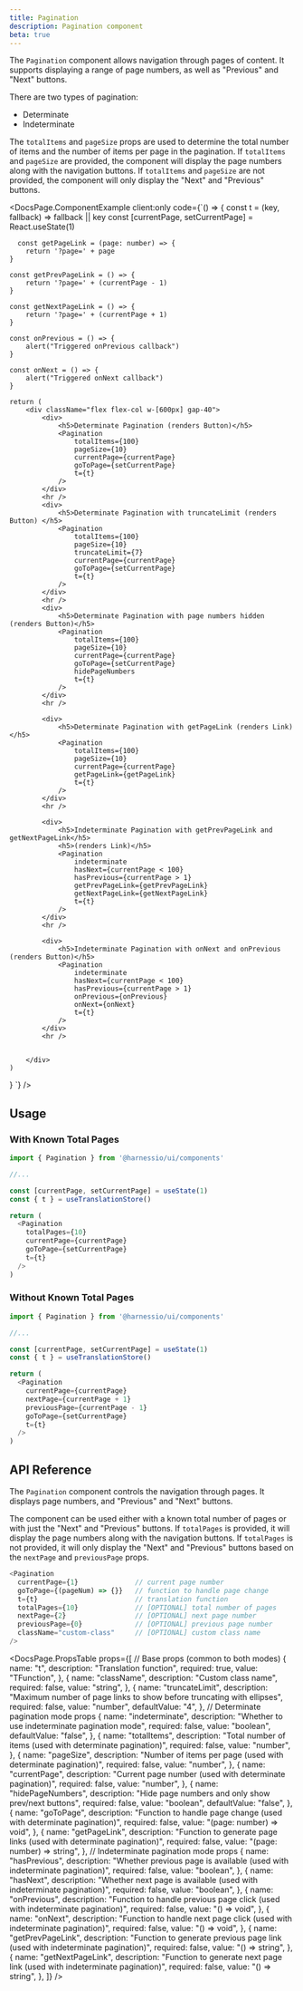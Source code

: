 ```yaml
---
title: Pagination
description: Pagination component
beta: true
---
```


The `Pagination` component allows navigation through pages of content. It supports displaying a range of page numbers, as well as "Previous" and "Next" buttons.

There are two types of pagination:

- Determinate
- Indeterminate

The `totalItems` and `pageSize` props are used to determine the total number of items and the number of items per page in the pagination. If `totalItems` and `pageSize` are provided, the component will display the page numbers along with the navigation buttons. If `totalItems` and `pageSize` are not provided, the component will only display the "Next" and "Previous" buttons.


<DocsPage.ComponentExample
  client:only
  code={`() => {
    const t = (key, fallback) => fallback || key
    const [currentPage, setCurrentPage] = React.useState(1)

      const getPageLink = (page: number) => {
        return '?page=' + page
    }

    const getPrevPageLink = () => {
        return '?page=' + (currentPage - 1)
    }

    const getNextPageLink = () => {
        return '?page=' + (currentPage + 1)
    }

    const onPrevious = () => {
        alert("Triggered onPrevious callback")
    }

    const onNext = () => {
        alert("Triggered onNext callback")
    }

    return (
        <div className="flex flex-col w-[600px] gap-40">
            <div>
                <h5>Determinate Pagination (renders Button)</h5>
                <Pagination
                    totalItems={100}
                    pageSize={10}
                    currentPage={currentPage}
                    goToPage={setCurrentPage}
                    t={t}
                />
            </div>
            <hr />
            <div>
                <h5>Determinate Pagination with truncateLimit (renders Button) </h5>
                <Pagination
                    totalItems={100}
                    pageSize={10}
                    truncateLimit={7}
                    currentPage={currentPage}
                    goToPage={setCurrentPage}
                    t={t}
                />
            </div>
            <hr />
            <div>
                <h5>Determinate Pagination with page numbers hidden (renders Button)</h5>
                <Pagination
                    totalItems={100}
                    pageSize={10}
                    currentPage={currentPage}
                    goToPage={setCurrentPage}
                    hidePageNumbers
                    t={t}
                />
            </div>
            <hr />

            <div>
                <h5>Determinate Pagination with getPageLink (renders Link)</h5>
                <Pagination
                    totalItems={100}
                    pageSize={10}
                    currentPage={currentPage}
                    getPageLink={getPageLink}
                    t={t}
                />
            </div>
            <hr />

            <div>
                <h5>Indeterminate Pagination with getPrevPageLink and getNextPageLink</h5>
                <h5>(renders Link)</h5>
                <Pagination
                    indeterminate
                    hasNext={currentPage < 100}
                    hasPrevious={currentPage > 1}
                    getPrevPageLink={getPrevPageLink}
                    getNextPageLink={getNextPageLink}
                    t={t}
                />
            </div>
            <hr />

            <div>
                <h5>Indeterminate Pagination with onNext and onPrevious (renders Button)</h5>
                <Pagination
                    indeterminate
                    hasNext={currentPage < 100}
                    hasPrevious={currentPage > 1}
                    onPrevious={onPrevious}
                    onNext={onNext}
                    t={t}
                />
            </div>
            <hr />


        </div>
    )

}
`} />

## Usage

### With Known Total Pages

```typescript jsx
import { Pagination } from '@harnessio/ui/components'

//...

const [currentPage, setCurrentPage] = useState(1)
const { t } = useTranslationStore()

return (
  <Pagination
    totalPages={10}
    currentPage={currentPage}
    goToPage={setCurrentPage}
    t={t}
  />
)
```

### Without Known Total Pages

```typescript jsx
import { Pagination } from '@harnessio/ui/components'

//...

const [currentPage, setCurrentPage] = useState(1)
const { t } = useTranslationStore()

return (
  <Pagination
    currentPage={currentPage}
    nextPage={currentPage + 1}
    previousPage={currentPage - 1}
    goToPage={setCurrentPage}
    t={t}
  />
)
```

## API Reference

The `Pagination` component controls the navigation through pages. It displays page numbers, and "Previous" and "Next" buttons.

The component can be used either with a known total number of pages or with just the "Next" and "Previous" buttons. If `totalPages` is provided, it will display the page numbers along with the navigation buttons. If `totalPages` is not provided, it will only display the "Next" and "Previous" buttons based on the `nextPage` and `previousPage` props.

```typescript jsx
<Pagination
  currentPage={1}              // current page number
  goToPage={(pageNum) => {}}   // function to handle page change
  t={t}                        // translation function
  totalPages={10}              // [OPTIONAL] total number of pages
  nextPage={2}                 // [OPTIONAL] next page number
  previousPage={0}             // [OPTIONAL] previous page number
  className="custom-class"     // [OPTIONAL] custom class name
/>
```

<DocsPage.PropsTable
  props={[
    // Base props (common to both modes)
    {
      name: "t",
      description: "Translation function",
      required: true,
      value: "TFunction",
    },
    {
      name: "className",
      description: "Custom class name",
      required: false,
      value: "string",
    },
    {
      name: "truncateLimit",
      description:
        "Maximum number of page links to show before truncating with ellipses",
      required: false,
      value: "number",
      defaultValue: "4",
    },
    // Determinate pagination mode props
    {
      name: "indeterminate",
      description: "Whether to use indeterminate pagination mode",
      required: false,
      value: "boolean",
      defaultValue: "false",
    },
    {
      name: "totalItems",
      description: "Total number of items (used with determinate pagination)",
      required: false,
      value: "number",
    },
    {
      name: "pageSize",
      description:
        "Number of items per page (used with determinate pagination)",
      required: false,
      value: "number",
    },
    {
      name: "currentPage",
      description: "Current page number (used with determinate pagination)",
      required: false,
      value: "number",
    },
    {
      name: "hidePageNumbers",
      description: "Hide page numbers and only show prev/next buttons",
      required: false,
      value: "boolean",
      defaultValue: "false",
    },
    {
      name: "goToPage",
      description:
        "Function to handle page change (used with determinate pagination)",
      required: false,
      value: "(page: number) => void",
    },
    {
      name: "getPageLink",
      description:
        "Function to generate page links (used with determinate pagination)",
      required: false,
      value: "(page: number) => string",
    },
    // Indeterminate pagination mode props
    {
      name: "hasPrevious",
      description:
        "Whether previous page is available (used with indeterminate pagination)",
      required: false,
      value: "boolean",
    },
    {
      name: "hasNext",
      description:
        "Whether next page is available (used with indeterminate pagination)",
      required: false,
      value: "boolean",
    },
    {
      name: "onPrevious",
      description:
        "Function to handle previous page click (used with indeterminate pagination)",
      required: false,
      value: "() => void",
    },
    {
      name: "onNext",
      description:
        "Function to handle next page click (used with indeterminate pagination)",
      required: false,
      value: "() => void",
    },
    {
      name: "getPrevPageLink",
      description:
        "Function to generate previous page link (used with indeterminate pagination)",
      required: false,
      value: "() => string",
    },
    {
      name: "getNextPageLink",
      description:
        "Function to generate next page link (used with indeterminate pagination)",
      required: false,
      value: "() => string",
    },
  ]}
/>
